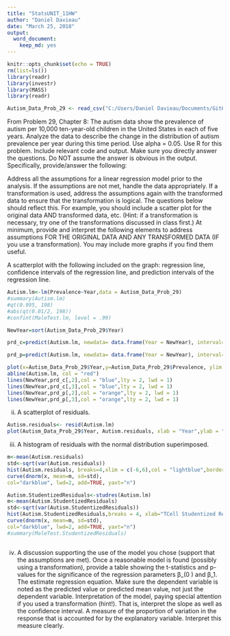 ```yaml
---
title: "StatsUNIT_11HW"
author: "Daniel Davieau"
date: "March 25, 2018"
output: 
  word_document: 
    keep_md: yes
---
```

```r
knitr::opts_chunk$set(echo = TRUE)
rm(list=ls())
library(readr)
library(investr)
library(MASS)
library(readr)

Autism_Data_Prob_29 <- read_csv("C:/Users/Daniel Davieau/Documents/GitHub/StatisticalFoundations/Stats Unit 11 Homework/Autism Data Prob 29.csv")
```

From Problem 29, Chapter 8:
The autism data show the prevalence of autism per 10,000 ten-year-old children in the United States in each of five years. Analyze the data to describe the change in the distribution of autism prevalence per year during this time period. 
	Use alpha = 0.05.
	Use R for this problem. 
	Include relevant code and output. Make sure you directly answer the questions. Do NOT assume the answer is obvious in the output.
Specifically, provide/answer the following:

Address all the assumptions for a linear regression model prior to the analysis. If the assumptions are not met, handle the data appropriately. If a transformation is used, address the assumptions again with the transformed data to ensure that the transformation is logical. The questions below should reflect this. For example, you should include a scatter plot for the original data AND transformed data, etc. (Hint: if a transformation is necessary, try one of the transformations discussed in class first.) At minimum, provide and interpret the following elements to address assumptions FOR THE ORIGINAL DATA AND ANY TRANSFORMED DATA (IF you use a transformation). You may include more graphs if you find them useful.

A scatterplot with the following included on the graph: regression line, confidence intervals of the regression line, and prediction intervals of the regression line.
	
```r
Autism.lm<-lm(Prevalence~Year,data = Autism_Data_Prob_29)
#summary(Autism.lm)
#qt(0.995, 198)
#abs(qt(0.01/2, 198))
#confint(MaleTest.lm, level = .99)

NewYear=sort(Autism_Data_Prob_29$Year)

prd_c=predict(Autism.lm, newdata= data.frame(Year = NewYear), interval=c("confidence"), type = c("response"), level=0.95)

prd_p=predict(Autism.lm, newdata= data.frame(Year = NewYear), interval=c("prediction"), type = c("response"), level=0.99) 

plot(x=Autism_Data_Prob_29$Year,y=Autism_Data_Prob_29$Prevalence, ylim = c(-5,25),xlab = "Year",ylab = "Autism Prevalence", main = "Autism Prevalence by Year")
abline(Autism.lm, col = "red")
lines(NewYear,prd_c[,2],col = "blue",lty = 2, lwd = 1)
lines(NewYear,prd_c[,3],col = "blue",lty = 2, lwd = 1)
lines(NewYear,prd_p[,2],col = "orange",lty = 2, lwd = 1)
lines(NewYear,prd_p[,3],col = "orange",lty = 2, lwd = 1)
```

ii.	A scatterplot of residuals.

```r
Autism.residuals<- resid(Autism.lm)
plot(Autism_Data_Prob_29$Year, Autism.residuals, xlab = "Year",ylab = "Autism Prevalence Residuals", main = "Autism Prevalence Residuals by Year")
```
iii.	A histogram of residuals with the normal distribution superimposed.

```r
m<-mean(Autism.residuals)
std<-sqrt(var(Autism.residuals))
hist(Autism.residuals, breaks=4,xlim = c(-6,6),col = "lightblue",border = "white")
curve(dnorm(x, mean=m, sd=std),
col="darkblue", lwd=2, add=TRUE, yaxt="n")

```

```r
Autism.StudentizedResiduals<-studres(Autism.lm)
m<-mean(Autism.StudentizedResiduals)
std<-sqrt(var(Autism.StudentizedResiduals))
hist(Autism.StudentizedResiduals,breaks = 4, xlab="TCell Studentized Residuals",ylab="Distance from 0",xlim = c(-5.5,5.5), main="Distribution of TCell Studentized Residuals")
curve(dnorm(x, mean=m, sd=std),
col="darkblue", lwd=2, add=TRUE, yaxt="n")
#summary(MaleTest.StudentizedResiduals)



```

iv.	A discussion supporting the use of the model you chose (support that the assumptions are met).
	Once a reasonable model is found (possibly using a transformation), provide a table showing the t-statistics and p-values for the significance of the regression parameters β_(0 ) and β_1.
	The estimate regression equation. Make sure the dependent variable is noted as the predicted value or predicted mean value, not just the dependent variable.
	Interpretation of the model, paying special attention if you used a transformation (hint!). That is, interpret the slope as well as the confidence interval. 
	A measure of the proportion of variation in the response that is accounted for by the explanatory variable. Interpret this measure clearly.




